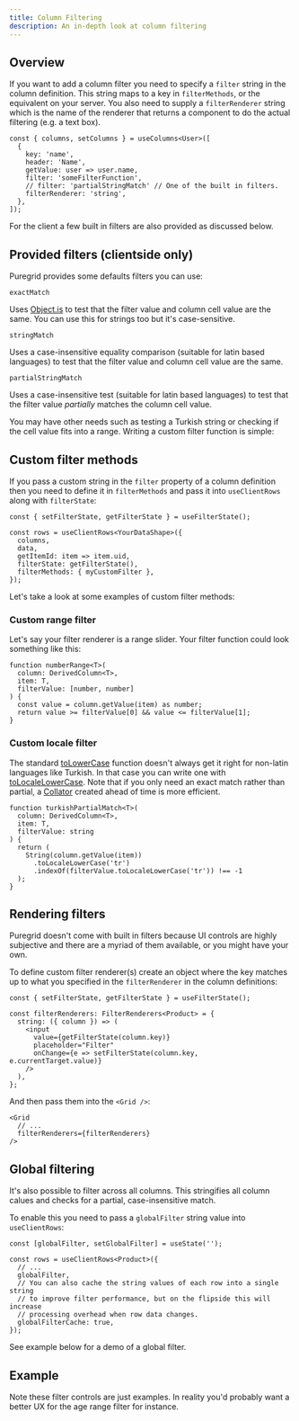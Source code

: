 ```yaml
---
title: Column Filtering
description: An in-depth look at column filtering
---
```



## Overview

If you want to add a column filter you need to specify a `filter` string in the column definition. This string maps to a key in `filterMethods`, or the equivalent on your server. You also need to supply a `filterRenderer` string which is the name of the renderer that returns a component to do the actual filtering (e.g. a text box).

```ts:title=Specifying+a+column+filter
const { columns, setColumns } = useColumns<User>([
  {
    key: 'name',
    header: 'Name',
    getValue: user => user.name,
    filter: 'someFilterFunction',
    // filter: 'partialStringMatch' // One of the built in filters.
    filterRenderer: 'string',
  },
]);
```

For the client a few built in filters are also provided as discussed below.

## Provided filters (clientside only)

Puregrid provides some defaults filters you can use:

`exactMatch`

Uses [Object.is](https://developer.mozilla.org/en-US/docs/Web/JavaScript/Reference/Global_Objects/Object/is) to test that the filter value and column cell value are the same. You can use this for strings too but it's case-sensitive.

`stringMatch`

Uses a case-insensitive equality comparison (suitable for latin based languages) to test that the filter value and column cell value are the same.

`partialStringMatch`

Uses a case-insensitive test (suitable for latin based languages) to test that the filter value _partially_ matches the column cell value.

You may have other needs such as testing a Turkish string or checking if the cell value fits into a range. Writing a custom filter function is simple:

## Custom filter methods

If you pass a custom string in the `filter` property of a column definition then you need to define it in `filterMethods` and pass it into `useClientRows` along with `filterState`:

```ts:title=Custom+range+filter
const { setFilterState, getFilterState } = useFilterState();

const rows = useClientRows<YourDataShape>({
  columns,
  data,
  getItemId: item => item.uid,
  filterState: getFilterState(),
  filterMethods: { myCustomFilter },
});
```

Let's take a look at some examples of custom filter methods:

### Custom range filter

Let's say your filter renderer is a range slider. Your filter function could look something like this:

```ts:title=Custom+range+filter
function numberRange<T>(
  column: DerivedColumn<T>,
  item: T,
  filterValue: [number, number]
) {
  const value = column.getValue(item) as number;
  return value >= filterValue[0] && value <= filterValue[1];
}
```

### Custom locale filter

The standard [toLowerCase](https://developer.mozilla.org/en-US/docs/Web/JavaScript/Reference/Global_Objects/String/toLowerCase) function doesn't always get it right for non-latin languages like Turkish. In that case you can write one with [toLocaleLowerCase](https://developer.mozilla.org/en-US/docs/Web/JavaScript/Reference/Global_Objects/String/toLocaleLowerCase). Note that if you only need an exact match rather than partial, a [Collator](https://developer.mozilla.org/en-US/docs/Web/JavaScript/Reference/Global_Objects/Intl/Collator) created ahead of time is more efficient.

```ts:title=Custom+Turkish+string+filter
function turkishPartialMatch<T>(
  column: DerivedColumn<T>,
  item: T,
  filterValue: string
) {
  return (
    String(column.getValue(item))
      .toLocaleLowerCase('tr')
      .indexOf(filterValue.toLocaleLowerCase('tr')) !== -1
  );
}
```

## Rendering filters

Puregrid doesn't come with built in filters because UI controls are highly subjective and there are a myriad of them available, or you might have your own.

To define custom filter renderer(s) create an object where the key matches up to what you specified in the `filterRenderer` in the column definitions:

```ts:title=Defining+filter+renderers
const { setFilterState, getFilterState } = useFilterState();

const filterRenderers: FilterRenderers<Product> = {
  string: ({ column }) => (
    <input
      value={getFilterState(column.key)}
      placeholder="Filter"
      onChange={e => setFilterState(column.key, e.currentTarget.value)}
    />
  ),
};
```

And then pass them into the `<Grid />`:

```tsx:title=Pass+the+filter+renderers+into+the+Grid
<Grid
  // ...
  filterRenderers={filterRenderers}
/>
```

## Global filtering

It's also possible to filter across all columns. This stringifies all column calues and checks for a partial, case-insensitive match.

To enable this you need to pass a `globalFilter` string value into `useClientRows`:

```ts:title=Using+a+global+filter
const [globalFilter, setGlobalFilter] = useState('');

const rows = useClientRows<Product>({
  // ...
  globalFilter,
  // You can also cache the string values of each row into a single string
  // to improve filter performance, but on the flipside this will increase
  // processing overhead when row data changes.
  globalFilterCache: true,
});
```

See example below for a demo of a global filter.

## Example

<Showcase fileName="ColumnFiltering.tsx">
  <ColumnFiltering />
</Showcase>

Note these filter controls are just examples. In reality you'd probably want a better UX for the age range filter for instance.
